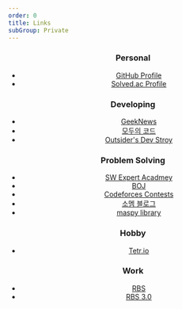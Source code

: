 ```yaml
---
order: 0
title: Links
subGroup: Private
---
```


<Header />

### Personal

- [GitHub Profile](https://github.com/Readiz)
- [Solved.ac Profile](https://solved.ac/profile/readiz)

### Developing

- [GeekNews](https://news.hada.io/)
- [모두의 코드](https://modoocode.com/)
- [Outsider's Dev Stroy](https://blog.outsider.ne.kr/)

### Problem Solving

- [SW Expert Acadmey](https://out.swexpertacademy.samsung.com/)
- [BOJ](https://www.acmicpc.net/)
- [Codeforces Contests](https://codeforces.com/contests)
- [소멤 블로그](https://infossm.github.io/blog/)
- [maspy library](https://maspypy.github.io/library/)

### Hobby

- [Tetr.io](https://tetr.io)

### Work

- [RBS](https://www.secrbs.net/)
- [RBS 3.0](https://www.secdwp.net)